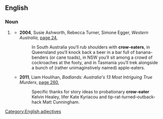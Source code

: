 ==English==

===Noun===
{{en-noun}}

# {{lb|en|Australia}} {{alternative form of|croweater|lang=en}}
#* '''2004''', Susie Ashworth, Rebecca Turner, Simone Egger, ''Western Australia'', [http://books.google.com.au/books?id=QHsF6Jh7DrIC&pg=PA24&dq=%22crow+eaters%22+-intitle:%22%22+-inauthor:%22%22&hl=en&sa=X&ei=fr00T8zUIOmZiQeeop2TAg&ved=0CE4Q6AEwBTgo#v=onepage&q=%22crow%20eaters%22%20-intitle%3A%22%22%20-inauthor%3A%22%22&f=false page 24],
#*: In South Australia you′ll rub shoulders with '''crow-eaters''', in Queensland you′ll knock back a beer in a bar full of banana-benders (or cane toads), in NSW you′ll sit among a crowd of cockroaches at the footy, and in Tasmania you′ll trek alongside a bunch of (rather unimaginstively named) apple-eaters.
#* '''2011''', Liam Houlihan, ''Badlands: Australia's 13 Most Intriguing True Murders'', [http://books.google.com.au/books?id=X1bdtKx-o_kC&pg=PA260&dq=%22crow+eater%22|%22crow+eaters%22+-intitle:%22%22+-inauthor:%22%22&hl=en&sa=X&ei=Tbw0T5a_Cs3HmQX22un-AQ&redir_esc=y#v=onepage&q=%22crow%20eater%22|%22crow%20eaters%22%20-intitle%3A%22%22%20-inauthor%3A%22%22&f=false page 260],
#*: Specific thanks for story ideas to probationary '''crow-eater''' Kelvin Healey, lifer Kate Kyriacou and tip-rat-turned-outback-hack Matt Cunningham.

[[Category:English adjectives]]